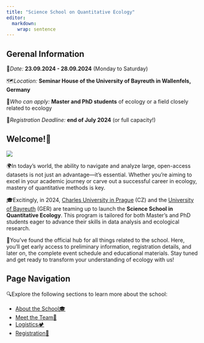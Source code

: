 ```yaml
---
title: "Science School on Quantitative Ecology"
editor: 
  markdown: 
    wrap: sentence
---
```


:::{.callout-warning}
## Gerenal Information

📅*Date:* **23.09.2024 - 28.09.2024** (Monday to Saturday)

🗺️*Location:* **Seminar House of the University of Bayreuth in Wallenfels, Germany**

👥*Who can apply:* **Master and PhD students** of ecology or a field closely related to ecology

📝*Registration Deadline:* **end of July 2024** (or full capacity!)

:::

## Welcome!👋

:::: {layout="[ 30, 70 ]"}
::: {#first-column}

![](photos/AI_BiodivAnthropocene.jpg)
:::

::: {#second-column}

🌍In today's world, the ability to navigate and analyze large, open-access datasets is not just an advantage—it's essential. Whether you're aiming to excel in your academic journey or carve out a successful career in ecology, mastery of quantitative methods is key.

🎓Excitingly, in 2024, [Charles University in Prague](https://cuni.cz/UKEN-1.html) (CZ) and the [University of Bayreuth](https://www.uni-bayreuth.de/en) (GER) are teaming up to launch the **Science School in Quantitative Ecology**. This program is tailored for both Master’s and PhD students eager to advance their skills in data analysis and ecological research.

🌱You’ve found the official hub for all things related to the school. Here, you’ll get early access to preliminary information, registration details, and later on, the complete event schedule and educational materials. Stay tuned and get ready to transform your understanding of ecology with us!

:::
::::

## Page Navigation

🔍Explore the following sections to learn more about the school:

 * [About the School🎓](about.qmd)
 * [Meet the Team👥](team.qmd)
 * [Logistics🏕️](logistics.qmd)
 * [Registration📝](registration.qmd)
